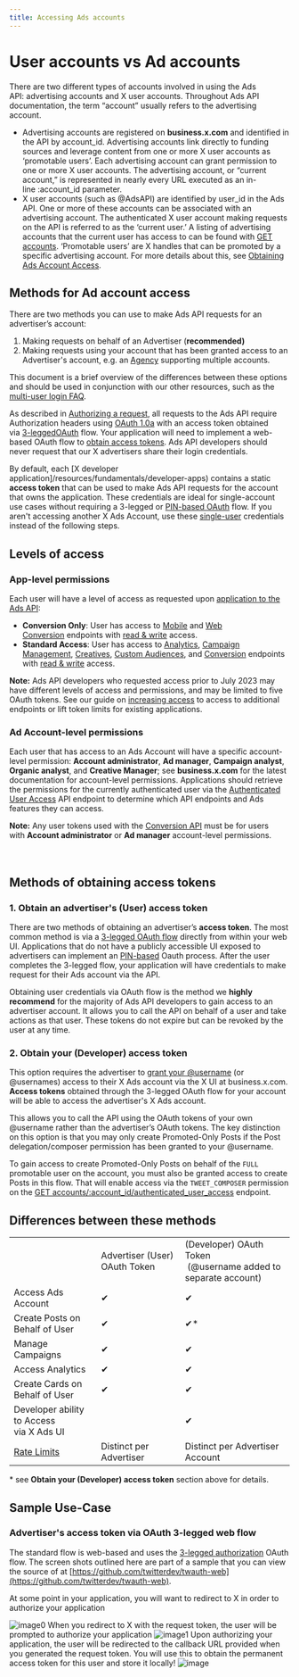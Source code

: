```yaml
---
title: Accessing Ads accounts
---
```


# User accounts vs Ad accounts

There are two different types of accounts involved in using the Ads API: advertising accounts and X user accounts. Throughout Ads API documentation, the term “account” usually refers to the advertising account.

* Advertising accounts are registered on **business.x.com** and identified in the API by account\_id. Advertising accounts link directly to funding sources and leverage content from one or more X user accounts as ‘promotable users’. Each advertising account can grant permission to one or more X user accounts. The advertising account, or “current account,” is represented in nearly every URL executed as an in-line :account\_id parameter.
* X user accounts (such as @AdsAPI) are identified by user_id in the Ads API. One or more of these accounts can be associated with an advertising account. The authenticated X user account making requests on the API is referred to as the ‘current user.’ A listing of advertising accounts that the current user has access to can be found with [GET accounts](/x-ads-api/campaign-management#accounts). ‘Promotable users’ are X handles that can be promoted by a specific advertising account. For more details about this, see [Obtaining Ads Account Access](/x-ads-api/introduction).

## Methods for Ad account access

There are two methods you can use to make Ads API requests for an advertiser’s account:

1.  Making requests on behalf of an Advertiser (**recommended)**
2.  Making requests using your account that has been granted access to an Advertiser's account, e.g. an [Agency](https://business.twitter.com/en/blog/agencies-manage-multiple-Twitter-Ads-accounts.html) supporting multiple accounts.

This document is a brief overview of the differences between these options and should be used in conjunction with our other resources, such as the [multi-user login FAQ](https://business.twitter.com/en/help/troubleshooting/multi-user-login-faq.html). 

As described in [Authorizing a request](/resources/fundamentals/authentication#authorizing-a-request#authorizing-a-request), all requests to the Ads API require Authorization headers using [OAuth 1.0a](/resources/fundamentals/authentication) with an access token obtained via [3-legged](/resources/fundamentals/authentication#obtaining-access-tokens-using-3-legged-oauth-flow)[OAuth](/resources/fundamentals/authentication#obtaining-access-tokens-using-3-legged-oauth-flow) flow. Your application will need to implement a web-based OAuth flow to [obtain access tokens](/resources/fundamentals/authentication#oauth-1-0a-2). Ads API developers should never request that our X advertisers share their login credentials.

By default, each [X developer application]/resources/fundamentals/developer-apps) contains a static **access token** that can be used to make Ads API requests for the account that owns the application. These credentials are ideal for single-account use cases without requiring a 3-legged or [PIN-based OAuth](/resources/fundamentals/authentication#pin-based-authorization) flow. If you aren't accessing another X Ads Account, use these [single-user](/resources/fundamentals/authentication#oauth-1-0a-2) credentials instead of the following steps.

## Levels of access

### App-level permissions

Each user will have a level of access as requested upon [application to the Ads API](/x-ads-api/getting-started/step-by-step-guide):

* **Conversion Only**: User has access to [Mobile](/x-ads-api/measurement/mobile-conversions) and [Web Conversion](/x-ads-api/measurement/web-conversions) endpoints with [read & write](/resources/fundamentals/developer-apps) access.
* **Standard Access**: User has access to [Analytics](/x-ads-api/analytics), [Campaign Management](https://developer.twitter.com/en/docs/twitter-ads-api/campaign-management/overview), [Creatives](https://developer.twitter.com/en/docs/twitter-ads-api/creatives/overview), [Custom Audiences](https://developer.twitter.com/en/docs/twitter-ads-api/audiences/overview), and [Conversion](/x-ads-api/measurement/web-conversions) endpoints with [read & write](/resources/fundamentals/developer-apps) access.

**Note:** Ads API developers who requested access prior to July 2023 may have different levels of access and permissions, and may be limited to five OAuth tokens. See our guide on [increasing access](/x-ads-api/getting-started/increasing-access) to access to additional endpoints or lift token limits for existing applications.

### Ad Account-level permissions

Each user that has access to an Ads Account will have a specific account-level permission: **Account administrator**, **Ad manager**, **Campaign analyst**, **Organic analyst**, and **Creative Manager**;  see **business.x.com** for the latest documentation for account-level permissions. Applications should retrieve the permissions for the currently authenticated user via the [Authenticated User Access](/x-ads-api/campaign-management#authenticated-user-access) API endpoint to determine which API endpoints and Ads features they can access.

**Note:** Any user tokens used with the [Conversion API](/x-ads-api/measurement/web-conversions) must be for users with **Account administrator** or **Ad manager** account-level permissions.                                                                                                                                              

## Methods of obtaining access tokens

### 1\. Obtain an advertiser's (User) access token

There are two methods of obtaining an advertiser’s **access token**. The most common method is via a [3-legged OAuth flow](/resources/fundamentals/authentication#obtaining-access-tokens-using-3-legged-oauth-flow) directly from within your web UI. Applications that do not have a publicly accessible UI exposed to advertisers can implement an [PIN-based](/resources/fundamentals/authentication#pin-based-authorization) Oauth process. After the user completes the 3-legged flow, your application will have credentials to make request for their Ads account via the API.

Obtaining user credentials via OAuth flow is the method we **highly recommend** for the majority of Ads API developers to gain access to an advertiser account. It allows you to call the API on behalf of a user and take actions as that user. These tokens do not expire but can be revoked by the user at any time.

### 2\. Obtain your (Developer) access token

This option requires the advertiser to [grant your @username](https://business.twitter.com/en/help/troubleshooting/multi-user-login-faq.html) (or @usernames) access to their X Ads account via the X UI at business.x.com. **Access tokens** obtained through the 3-legged OAuth flow for your account will be able to access the advertiser's X Ads account.

This allows you to call the API using the OAuth tokens of your own @username rather than the advertiser’s OAuth tokens. The key distinction on this option is that you may only create Promoted-Only Posts if the Post delegation/composer permission has been granted to your @username.

To gain access to create Promoted-Only Posts on behalf of the `FULL` promotable user on the account, you must also be granted access to create Posts in this flow. That will enable access via the `TWEET_COMPOSER` permission on the [GET accounts/:account\_id/authenticated\_user_access](/x-ads-api/campaign-management#accounts) endpoint.

## Differences between these methods

|     |     |     |
| --- | --- | --- |
|     | Advertiser (User) OAuth Token | (Developer) OAuth Token  <br/> (@username added to separate account) |
| Access Ads Account | ✔   | ✔   |
| Create Posts on Behalf of User | ✔   | ✔*  |
| Manage Campaigns | ✔   | ✔   |
| Access Analytics | ✔   | ✔   |
| Create Cards on Behalf of User | ✔   | ✔   |
| Developer ability to Access  <br/>via X Ads UI |     | ✔   |
| [Rate Limits](/x-api/enterprise-gnip-2.0/fundamentals/rate-limits) | Distinct per Advertiser | Distinct per Advertiser Account |

\* see **Obtain your (Developer) access token** section above for details.

## Sample Use-Case

### Advertiser's access token via OAuth 3-legged web flow

The standard flow is web-based and uses the [3-legged authorization](/resources/fundamentals/authentication#obtaining-access-tokens-using-3-legged-oauth-flow) OAuth flow. The screen shots outlined here are part of a sample that you can view the source of at [https://github.com/twitterdev/twauth-web](https://github.com/twitterdev/twauth-web).

At some point in your application, you will want to redirect to X in order to authorize your application
<Frame>
  <img src="https://cdn.cms-twdigitalassets.com/content/dam/developer-twitter/images/twauth-web-2.png" alt="image0"/>
</Frame>
 When you redirect to X with the request token, the user will be prompted to authorize your application
 <Frame>
  <img src="https://cdn.cms-twdigitalassets.com/content/dam/developer-twitter/images/twauth-web-3.png" alt="image1"/>
</Frame>
 Upon authorizing your application, the user will be redirected to the callback URL provided when you generated the request token. You will use this to obtain the permanent access token for this user and store it locally!

<Frame>
  <img src="https://cdn.cms-twdigitalassets.com/content/dam/developer-twitter/images/twauth-web-4.png" alt="image"/>
</Frame>
